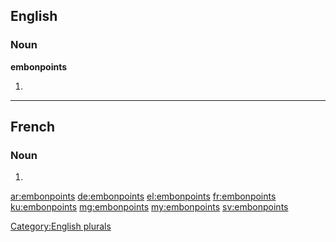 ==English==

===Noun===
'''embonpoints'''

# {{plural of|embonpoint}}

[[Category:English plurals]]

----

==French==

===Noun===
{{head|fr|g=m-p}}

# {{plural of|embonpoint|lang=fr}}

[[ar:embonpoints]]
[[de:embonpoints]]
[[el:embonpoints]]
[[fr:embonpoints]]
[[ku:embonpoints]]
[[mg:embonpoints]]
[[my:embonpoints]]
[[sv:embonpoints]]